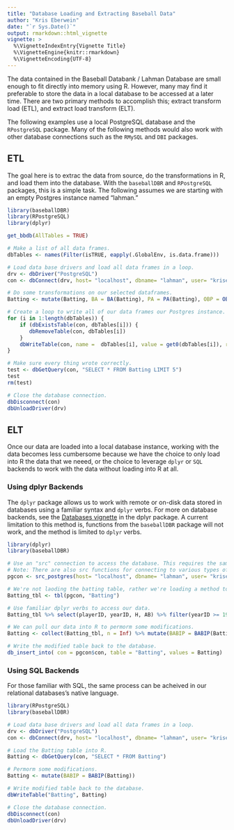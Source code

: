 ```yaml
---
title: "Database Loading and Extracting Baseball Data"
author: "Kris Eberwein"
date: "`r Sys.Date()`"
output: rmarkdown::html_vignette
vignette: >
  %\VignetteIndexEntry{Vignette Title}
  %\VignetteEngine{knitr::rmarkdown}
  %\VignetteEncoding{UTF-8}
---
```


The data contained in the Baseball Databank / Lahman Database are small enough to fit directly into memory using R. However, many may find it preferable to store the data in a local database to be accessed at a later time. There are two primary methods to accomplish this; extract transform load (ETL), and extract load transform (ELT).

The following examples use a local PostgreSQL database and the `RPostgreSQL` package. Many of the following methods would also work with other database connections such as the `RMySQL` and `DBI` packages.

## ETL

The goal here is to extrac the data from source, do the transformations in R, and load them into the database. With the `baseballDBR` and `RPostgreSQL` packages, this is a simple task. The following assumes we are starting with an empty Postgres instance named "lahman."

```r
library(baseballDBR)
library(RPostgreSQL)
library(dplyr)

get_bbdb(AllTables = TRUE)

# Make a list of all data frames.
dbTables <- names(Filter(isTRUE, eapply(.GlobalEnv, is.data.frame)))

# Load data base drivers and load all data frames in a loop.
drv <- dbDriver("PostgreSQL")
con <- dbConnect(drv, host= "localhost", dbname= "lahman", user= "kriseberwein", password = "pissoff")

# Do some transformations on our selected dataframes.
Batting <- mutate(Batting, BA = BA(Batting), PA = PA(Batting), OBP = OBP(Batting), OPS = OPS(Batting))

# Create a loop to write all of our data frames our Postgres instance.
for (i in 1:length(dbTables)) { 
    if (dbExistsTable(con, dbTables[i])) {
       dbRemoveTable(con, dbTables[i])
    }
    dbWriteTable(con, name =  dbTables[i], value = get0(dbTables[i]), row.names = FALSE) 
}

# Make sure every thing wrote correctly.
test <- dbGetQuery(con, "SELECT * FROM Batting LIMIT 5")
test
rm(test)

# Close the database connection.
dbDisconnect(con)
dbUnloadDriver(drv)
```

## ELT

Once our data are loaded into a local database instance, working with the data becomes less cumbersome because we have the choice to only load into R the data that we neeed, or the choice to leverage `dplyr` or `SQL` backends to work with the data without loading into R at all.

### Using dplyr Backends

The `dplyr` package allows us to work with remote or on-disk data stored in databases using a familiar syntax and `dplyr` verbs. For more on database backends, see the [Databases vignette](https://cran.r-project.org/web/packages/dplyr/vignettes/databases.html) in the dplyr package. A current limitation to this method is, functions from the `baseballDBR` package will not work, and the method is limited to `dplyr` verbs.

```r
library(dplyr)
library(baseballDBR)

# Use an "src" connection to access the database. This requires the same arguments that RPostreSQL uses to connect to the database.
# Note: There are also src functions for connecting to various types of databases.
pgcon <- src_postgres(host= "localhost", dbname= "lahman", user= "kriseberwein", password = "pissoff")

# We're not laoding the batting table, rather we're loading a method to access it.
Batting_tbl <- tbl(pgcon, "Batting")

# Use familiar dplyr verbs to access our data.
Batting_tbl %>% select(playerID, yearID, H, AB) %>% filter(yearID >= 1900)

# We can pull our data into R to permorm some modifications.
Batting <- collect(Batting_tbl, n = Inf) %>% mutate(BABIP = BABIP(Batting))

# Write the modified table back to the database.
db_insert_into( con = pgcon$con, table = "Batting", values = Batting)

```

### Using SQL Backends

For those familiar with SQL, the same process can be acheived in our relational databases's native language.

```r
library(RPostgreSQL)
library(baseballDBR)

# Load data base drivers and load all data frames in a loop.
drv <- dbDriver("PostgreSQL")
con <- dbConnect(drv, host= "localhost", dbname= "lahman", user= "kriseberwein", password = "pissoff")

# Load the Batting table into R.
Batting <- dbGetQuery(con, "SELECT * FROM Batting")

# Permorm some modifications.
Batting <- mutate(BABIP = BABIP(Batting))

# Write modified table back to the database.
dbWriteTable("Batting", Batting)

# Close the database connection.
dbDisconnect(con)
dbUnloadDriver(drv)

```

